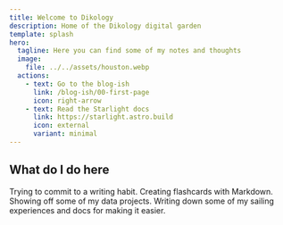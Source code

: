 ```yaml
---
title: Welcome to Dikology
description: Home of the Dikology digital garden
template: splash
hero:
  tagline: Here you can find some of my notes and thoughts
  image:
    file: ../../assets/houston.webp
  actions:
    - text: Go to the blog-ish
      link: /blog-ish/00-first-page
      icon: right-arrow
    - text: Read the Starlight docs
      link: https://starlight.astro.build
      icon: external
      variant: minimal
---
```



## What do I do here

<CardGrid stagger>
	<Card title="Writing content" icon="pencil">
		Trying to commit to a writing habit.
	</Card>
	<Card title="Making decks" icon="add-document">
		Creating flashcards with Markdown.
	</Card>
	<Card title="Showing data projects" icon="setting">
		Showing off some of my data projects.
	</Card>
	<Card title="Sailing docs" icon="open-book">
		Writing down some of my sailing experiences and docs for making it easier.
	</Card>
</CardGrid>
